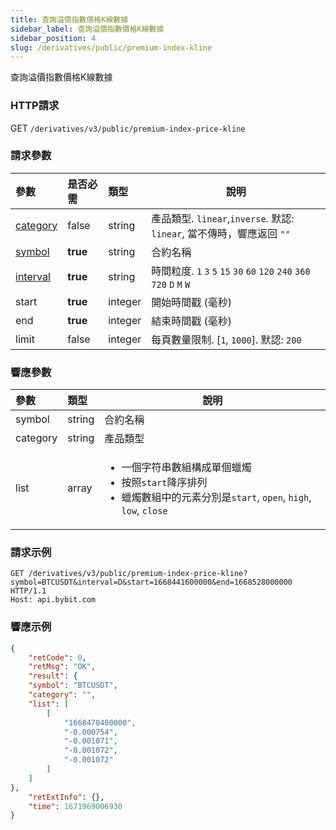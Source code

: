 ```yaml
---
title: 查詢溢價指數價格K線數據
sidebar_label: 查詢溢價指數價格K線數據
sidebar_position: 4
slug: /derivatives/public/premium-index-kline
---
```


查詢溢價指數價格K線數據

### HTTP請求
GET `/derivatives/v3/public/premium-index-price-kline`

### 請求參數
| 參數 | 是否必需 | 類型 | 說明|
|:----- |:-------|:-----|------ |
|[category](../enum#category) |false |string |產品類型. `linear`,`inverse`. 默認: `linear`, 當不傳時，響應返回 `""`|
|[symbol](../enum#symbol) |<b>true</b> |string |合約名稱|
|[interval](../enum#interval) |<b>true</b> |string |時間粒度. `1` `3` `5` `15` `30` `60` `120` `240` `360` `720` `D` `M` `W`  |
|start |<b>true</b> |integer |開始時間戳 (毫秒)|
|end |<b>true</b> |integer |結束時間戳 (毫秒)|
|limit |false |integer |每頁數量限制. [`1`, `1000`]. 默認: `200` |

### 響應參數
| 參數 | 類型 | 說明|
|:----- |:-----|----- |
|symbol |string |合約名稱 |
|category |string |產品類型 |
|list |array |<ul><li>一個字符串數組構成單個蠟燭</li><li>按照`start`降序排列</li><li>蠟燭數組中的元素分別是`start`, `open`, `high`, `low`, `close`</li> </ul>|

### 請求示例

<Tabs>
<TabItem value="console-linear" label="linear">

```http
GET /derivatives/v3/public/premium-index-price-kline?symbol=BTCUSDT&interval=D&start=1668441600000&end=1668528000000 HTTP/1.1
Host: api.bybit.com
```

</TabItem>
</Tabs>

### 響應示例

<Tabs>
<TabItem value="js linear" label="linear">

```json
{
    "retCode": 0,
    "retMsg": "OK",
    "result": {
    "symbol": "BTCUSDT",
    "category": "",
    "list": [
        [
            "1668470400000",
            "-0.000754",
            "-0.001071",
            "-0.001072",
            "-0.001072"
        ]
    ]
},
    "retExtInfo": {},
    "time": 1671969006930
}
```
</TabItem>
</Tabs>
